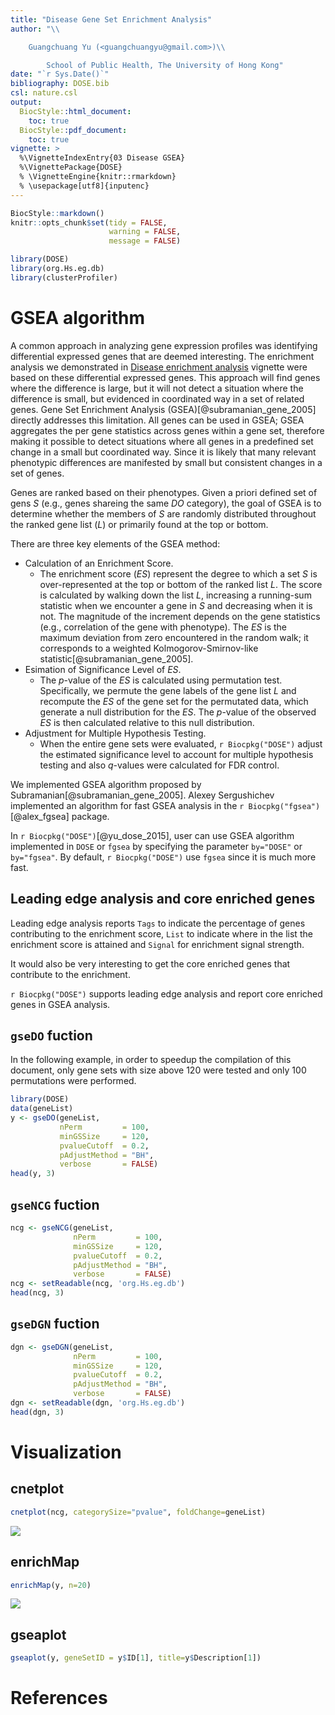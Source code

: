 ```yaml
---
title: "Disease Gene Set Enrichment Analysis"
author: "\\

	Guangchuang Yu (<guangchuangyu@gmail.com>)\\

        School of Public Health, The University of Hong Kong"
date: "`r Sys.Date()`"
bibliography: DOSE.bib
csl: nature.csl
output: 
  BiocStyle::html_document:
    toc: true
  BiocStyle::pdf_document:
    toc: true
vignette: >
  %\VignetteIndexEntry{03 Disease GSEA}
  %\VignettePackage{DOSE}
  % \VignetteEngine{knitr::rmarkdown}
  % \usepackage[utf8]{inputenc}
---
```


```r
BiocStyle::markdown()
knitr::opts_chunk$set(tidy = FALSE,
                      warning = FALSE,
                      message = FALSE)
```

```r
library(DOSE)
library(org.Hs.eg.db)
library(clusterProfiler)
```

# GSEA algorithm

A common approach in analyzing gene expression profiles was identifying differential expressed genes that are deemed interesting. The enrichment analysis we demonstrated in [Disease enrichment analysis](enrichmentAnalysis.html) vignette were based on these differential expressed genes. This approach will find genes where the difference is large, but it will not detect a situation where the difference is small, but evidenced in coordinated way in a set of related genes. Gene Set Enrichment Analysis (GSEA)[@subramanian_gene_2005] directly addresses this limitation. 
All genes can be used in GSEA; GSEA aggregates the per gene statistics across genes within a gene set, therefore making it possible to detect situations where all genes in a predefined set change in a small but coordinated way. Since it is likely that many relevant phenotypic differences are manifested by small but consistent changes in a set of genes.

Genes are ranked based on their phenotypes. Given a priori defined set of gens _S_ (e.g., genes shareing the same _DO_ category), the goal of GSEA is to determine whether the members of _S_ are randomly distributed throughout the ranked gene list (_L_) or primarily found at the top or bottom.

There are three key elements of the GSEA method:

* Calculation of an Enrichment Score.
  + The enrichment score (_ES_) represent the degree to which a set _S_ is over-represented at the top or bottom of the ranked list _L_. The score is calculated by walking down the list _L_, increasing a running-sum statistic when we encounter a gene in _S_ and decreasing when it is not. The magnitude of the increment depends on the gene statistics (e.g., correlation of the gene with phenotype). The _ES_ is the maximum deviation from zero encountered in the random walk; it corresponds to a weighted Kolmogorov-Smirnov-like statistic[@subramanian_gene_2005].
* Esimation of Significance Level of _ES_.
  + The _p_-value of the _ES_ is calculated using permutation test. Specifically, we permute the gene labels of the gene list _L_ and recompute the _ES_ of the gene set for the permutated data, which generate a null distribution for the _ES_. The _p_-value of the observed _ES_ is then calculated relative to this null distribution.
* Adjustment for Multiple Hypothesis Testing.
  + When the entire gene sets were evaluated, `r Biocpkg("DOSE")` adjust the estimated significance level to account for multiple hypothesis testing and also _q_-values were calculated for FDR control.

We implemented GSEA algorithm proposed by Subramanian[@subramanian_gene_2005]. Alexey Sergushichev implemented an algorithm for fast GSEA analysis in the `r Biocpkg("fgsea")`[@alex_fgsea] package. 

In `r Biocpkg("DOSE")`[@yu_dose_2015], user can use GSEA algorithm implemented in `DOSE` or `fgsea` by specifying the parameter `by="DOSE"` or `by="fgsea"`. By default, `r Biocpkg("DOSE")` use `fgsea` since it is much more fast.


## Leading edge analysis and core enriched genes

Leading edge analysis reports `Tags` to indicate the percentage of genes contributing to the enrichment score, `List` to indicate where in the list the enrichment score is attained and `Signal` for enrichment signal strength.

It would also be very interesting to get the core enriched genes that contribute to the enrichment. 

`r Biocpkg("DOSE")` supports leading edge analysis and report core enriched genes in GSEA analysis.

## `gseDO` fuction

In the following example, in order to speedup the compilation of this document, only gene sets with size above 120 were tested and only 100 permutations were performed. 

```r
library(DOSE)
data(geneList)
y <- gseDO(geneList,
           nPerm         = 100, 
           minGSSize     = 120,
           pvalueCutoff  = 0.2, 
           pAdjustMethod = "BH",
           verbose       = FALSE)
head(y, 3)
```

## `gseNCG` fuction

```r
ncg <- gseNCG(geneList,
              nPerm         = 100, 
              minGSSize     = 120,
              pvalueCutoff  = 0.2, 
              pAdjustMethod = "BH",
              verbose       = FALSE)
ncg <- setReadable(ncg, 'org.Hs.eg.db')
head(ncg, 3)
```

## `gseDGN` fuction

```r
dgn <- gseDGN(geneList,
              nPerm         = 100, 
              minGSSize     = 120,
              pvalueCutoff  = 0.2, 
              pAdjustMethod = "BH",
              verbose       = FALSE)
dgn <- setReadable(dgn, 'org.Hs.eg.db')
head(dgn, 3)
```

# Visualization

## cnetplot

```r
cnetplot(ncg, categorySize="pvalue", foldChange=geneList)
```

![](figures/cnet_gseNCG.png)


## enrichMap

```r
enrichMap(y, n=20)
```

![](figures/enrichMap_gseNCG.png)

## gseaplot

```r
gseaplot(y, geneSetID = y$ID[1], title=y$Description[1])
```


# References
